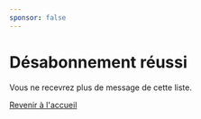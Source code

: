 ```yaml
---
sponsor: false
---
```



  <Cadre>

# Désabonnement réussi

Vous ne recevrez plus de message de cette liste.

[Revenir à l'accueil](../)

  </Cadre>